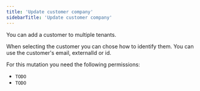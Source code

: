 ```yaml
---
title: 'Update customer company'
sidebarTitle: 'Update customer company'
---
```


You can add a customer to multiple tenants.

When selecting the customer you can chose how to identify them. You can use the customer's email, externalId or id.

For this mutation you need the following permissions:

- `TODO`
- `TODO`

<Tabs>
  <Tab title="Typescript SDK">
    <Snippet file="typescript-sdk/add-customer-to-tenants.mdx" />
  </Tab>
  <Tab title="GraphQL">
    <Snippet file="graphql/add-customer-to-tenants.mdx" />
  </Tab>
</Tabs>
